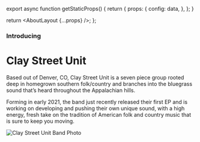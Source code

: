 
export async function getStaticProps() {
  return {
    props: {
      config: data,
    },
  };
}

  return <AboutLayout {...props} />;
};

### Introducing

# Clay Street Unit

Based out of Denver, CO, Clay Street Unit is a seven piece group rooted deep in homegrown southern folk/country and branches into the bluegrass sound that’s heard throughout the Appalachian hills.

Forming in early 2021, the band just recently released their first EP and is working on developing and pushing their own unique sound, with a high energy, fresh take on the tradition of American folk and country music that is sure to keep you moving.

![Clay Street Unit Band Photo](/band-photo.jpeg)
